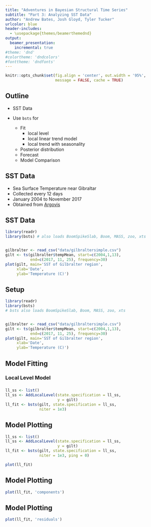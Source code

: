 ```yaml
---
title: "Adventures in Bayesian Structural Time Series"
subtitle: "Part 3: Analyzing SST Data"
author: "Andrew Bates, Josh Gloyd, Tyler Tucker"
urlcolor: blue
header-includes:
  - \usepackage{themes/beamerthemednd}
output: 
  beamer_presentation:
    incremental: true
#theme: 'dnd'
#colortheme: 'dndcolors'
#fonttheme: 'dndfonts'
---
```


```r
knitr::opts_chunk$set(fig.align = 'center', out.width = '95%',
                      message = FALSE, cache = TRUE)
```


<!-- slide 3 -->

## Outline

- SST Data

- Use `bsts` for
    - Fit
        - local level
        - local linear trend model
        - local trend with seasonality
    - Posterior distribution
    - Forecast
    - Model Comparison
    
<!-- slide 4 -->
    
## SST Data

- Sea Surface Temperature near Gibraltar
- Collected every 12 days
- January 2004 to November 2017
- Obtained from [Argovis](http://argovis.com/map)

    
<!-- slide 5 -->

## SST Data

```r
library(readr)
library(bsts) # also loads BoomSpikeSlab, Boom, MASS, zoo, xts


gilbralter <- read_csv("data/gilbraltersimple.csv")
gilt <- ts(gilbralter$tempMean, start=c(2004,1,13),
           end=c(2017, 11, 25), frequency=30)
plot(gilt, main='SST of Gilbralter region',
     xlab='Date',
     ylab='Temperature (C)')
```


<!-- slide 6 -->

## Setup

```r
library(readr)
library(bsts) 
# bsts also loads BoomSpikeSlab, Boom, MASS, zoo, xts


gilbralter <- read_csv("data/gilbraltersimple.csv")
gilt <- ts(gilbralter$tempMean, start=c(2004,1,13),
           end=c(2017, 11, 25), frequency=30)
plot(gilt, main='SST of Gilbralter region',
     xlab='Date',
     ylab='Temperature (C)')
```


<!-- slide 7 -->

## Model Fitting

### Local Level Model

\begin{align*}
y_t &= \mu_t + \varepsilon_t  &\varepsilon_t \sim N(0,\sigma^2_{\varepsilon}) \\
\mu_{t+1} &= \mu_t + \xi_t  &\xi_t \sim N(0, \sigma^2_{\xi}) 
\end{align*}


###

```r
ll_ss <- list()
ll_ss <- AddLocalLevel(state.specification = ll_ss,
                       y = gilt)
ll_fit <- bsts(gilt, state.specification = ll_ss,
               niter = 1e3)
```


<!-- slide 8 -->

## Model Plotting

```r
ll_ss <- list()
ll_ss <- AddLocalLevel(state.specification = ll_ss,
                       y = gilt)
ll_fit <- bsts(gilt, state.specification = ll_ss,
               niter = 1e3, ping = 0)
```


```r
plot(ll_fit)
```

<!-- slide 9 -->

## Model Plotting

```r
plot(ll_fit, 'components')
```


<!-- slide 10 -->

## Model Plotting

```r
plot(ll_fit, 'residuals')
```


